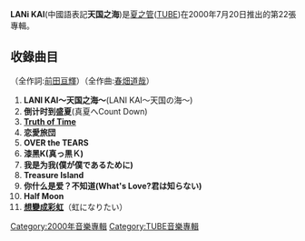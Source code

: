 {{Infobox Album 
| Name           = 天国之海 (LANI KAI)
| Type           = [[錄音室專輯|錄音室專輯]]
| Cover          = 
| Artist         = [[夏之管|夏之管]] 
| Released       = 2000年7月20日
| Recorded       = 2000年
| Genre          = [[日本流行音樂|日本流行音樂]] 
| Length         = 
| Label          = [[Sony_Music|Sony Music]] 
| Producer       = [[夏之管|夏之管]]
| Reviews        = 
| Chart position = * 最高2位（[[Oricon|Oricon]]）
* 2000年度年間第64位（Oricon）
| Certification  = *Pratina
| Last album     = [[TUBEstⅢ|TUBEstⅢ]]<br />（2000年）
| This album     = '''LANI KAI'''<br />（2000年）
| Next album     = [[Soul_Surfin'Crew|Soul Surfin'Crew]]<br />（2001年）
}}
'''LANi KAI'''(中國語表記'''天国之海''')是[[夏之管|夏之管]]([[TUBE|TUBE]])在2000年7月20日推出的第22張專輯。

== 收錄曲目 ==
（全作詞:[[前田亘輝|前田亘輝]]）（全作曲:[[春畑道哉|春畑道哉]]）
#'''LANI KAI～天国之海～'''(LANI KAI～天国の海～)
#'''倒计时到盛夏'''(真夏へCount Down)
#'''[[Truth_of_Time|Truth of Time]]'''
#'''恋愛旅団'''
#'''OVER the TEARS'''
#'''漆黑K(真っ黒Ｋ)'''
#'''我是为我(僕が僕であるために)'''
#'''Treasure Island'''
#'''你什么是爱？不知道(What's Love?君は知らない)'''
#'''Half Moon'''
#'''[[想變成彩虹|想變成彩虹]]'''（虹になりたい）

[[Category:2000年音樂專輯|Category:2000年音樂專輯]]
[[Category:TUBE音樂專輯|Category:TUBE音樂專輯]]